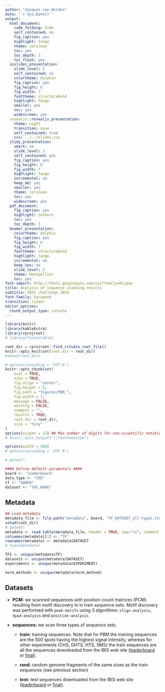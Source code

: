 ```yaml
---
author: "Jacques van Helden"
date: '`r Sys.Date()`'
output:
  html_document:
    code_folding: hide
    self_contained: no
    fig_caption: yes
    highlight: tango
    theme: cerulean
    toc: yes
    toc_depth: 3
    toc_float: yes
  ioslides_presentation:
    slide_level: 2
    self_contained: no
    colortheme: dolphin
    fig_caption: yes
    fig_height: 6
    fig_width: 7
    fonttheme: structurebold
    highlight: tango
    smaller: yes
    toc: yes
    widescreen: yes
  revealjs::revealjs_presentation:
    theme: night
    transition: none
    self_contained: true
    css: ../../slides.css
  slidy_presentation:
    smart: no
    slide_level: 2
    self_contained: yes
    fig_caption: yes
    fig_height: 6
    fig_width: 7
    highlight: tango
    incremental: no
    keep_md: yes
    smaller: yes
    theme: cerulean
    toc: yes
    widescreen: yes
  pdf_document:
    fig_caption: yes
    highlight: zenburn
    toc: yes
    toc_depth: 3
  beamer_presentation:
    colortheme: dolphin
    fig_caption: yes
    fig_height: 6
    fig_width: 7
    fonttheme: structurebold
    highlight: tango
    incremental: no
    keep_tex: no
    slide_level: 2
    theme: Montpellier
    toc: yes
font-import: http://fonts.googleapis.com/css?family=Risque
title: Analysis of sequence scanning results
subtitle: IBIS challenge 2024
font-family: Garamond
transition: linear
editor_options: 
  chunk_output_type: console
---
```


```r
library(knitr)
library(kableExtra)
library(rprojroot)
# library(formattable)

root_dir = rprojroot::find_rstudio_root_file()
knitr::opts_knit$set(root.dir = root_dir)
#setwd(root_dir)

# options(encoding = 'UTF-8')
knitr::opts_chunk$set(
	eval = TRUE,
	echo = TRUE,
	fig.align = "center",
	fig.height = 5,
	fig.path = "figures/PBM_",
	fig.width = 7,
	message = FALSE,
	warning = FALSE,
	comment = "",
	results = TRUE,
	root.dir = root_dir,
	size = "tiny"
)
options(scipen = 12) ## Max number of digits for non-scientific notation
# knitr::asis_output("\\footnotesize")

options(width = 300)
# options(encoding = 'UTF-8')

# getwd()
```

```r
#### Define default parameters ####
board <- 'leaderboard'
data_type <- "CHS"
tf <- "GABPA"
dataset <- "THC_0866" 
```

## Metadata

```r
## Load metadata
metadata_file <- file.path("metadata", board, "TF_DATASET_all-types.tsv")
setwd(root_dir)
# getwd()
metadata <- read.table(metadata_file, header = TRUE, sep="\t", comment.char = "")
colnames(metadata)[1] <- "TF"
rownames(metadata) <- metadata$DATASET
# View(metadata)

TFS <- unique(metadata$TF)
datasets <- unique(metadata$DATASET)
experiments <- unique(metadata$EXPERIMENT)

norm_methods <- unique(metadata$norm_method)
```

## Datasets

- **PCM:** we scanned sequences with position-count matrices (PCM) resulting from motif discovery in in train sequence sets. Motif discovery was performed with  `peak-motifs`  using 3 algorithms: `oligo-analysis`, `dyad-analysis` and `position-analysis`. 

- **sequences:** we scan three types of sequence sets. 

    - **train:** training sequences. Note that for PBM the training sequences are the 500 spots having the highest signal intensity, whereas for other experiments (CHS, GHTS, HTS, SMS) the train sequences are all the sequences downloaded from the IBIS web site ([leaderboard](https://ibis.autosome.org/download_data/leaderboard) or [final](https://ibis.autosome.org/download_data/final)).  

    - **rand:** random genome fragments of the same sizes as the train sequences (see previous section)

    - **test:** test sequences downloaded from the IBIS web site ([leaderboard](https://ibis.autosome.org/download_data/leaderboard) or [final](https://ibis.autosome.org/download_data/final)).  



